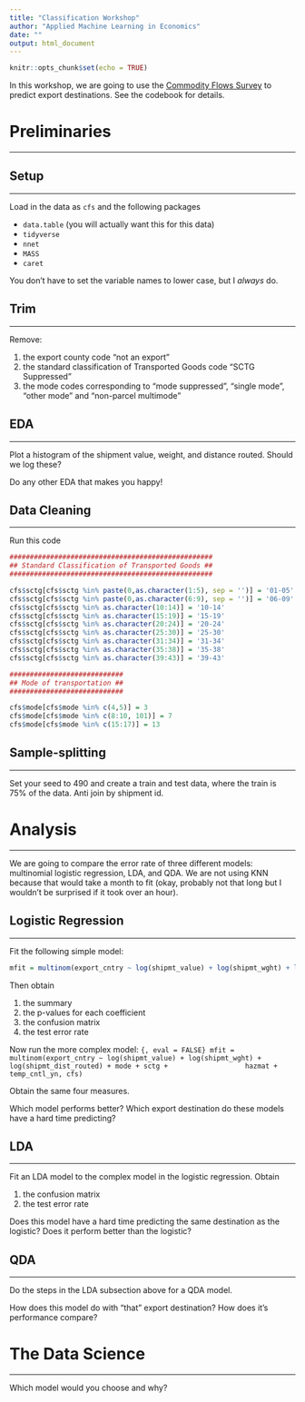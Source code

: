 ```yaml
---
title: "Classification Workshop"
author: "Applied Machine Learning in Economics"
date: ""
output: html_document
---
```


```r
knitr::opts_chunk$set(echo = TRUE)
```
In this workshop, we are going to use the [Commodity Flows Survey](https://www.census.gov/programs-surveys/ahs/data/2017/ahs-2017-public-use-file--puf-/ahs-2017-national-public-use-file--puf-.html) to predict export destinations.
See the codebook for details.


# Preliminaries
*****************************

## Setup
****************************

Load in the data as `cfs` and the following packages

- `data.table` (you will actually want this for this data)
- `tidyverse`
- `nnet`
- `MASS`
- `caret`

You don't have to set the variable names to lower case, but I *always* do.

## Trim
*********************

Remove:

1. the export county code "not an export"
2. the standard classification of Transported Goods code "SCTG Suppressed"
3. the mode codes corresponding to "mode suppressed", "single mode", "other mode" and "non-parcel multimode"

## EDA
***********************

Plot a histogram of the shipment value, weight, and distance routed. 
Should we log these?

Do any other EDA that makes you happy!


## Data Cleaning
*******************************

Run this code
```r
##################################################
## Standard Classification of Transported Goods ##
##################################################

cfs$sctg[cfs$sctg %in% paste(0,as.character(1:5), sep = '')] = '01-05'
cfs$sctg[cfs$sctg %in% paste(0,as.character(6:9), sep = '')] = '06-09'
cfs$sctg[cfs$sctg %in% as.character(10:14)] = '10-14'
cfs$sctg[cfs$sctg %in% as.character(15:19)] = '15-19'
cfs$sctg[cfs$sctg %in% as.character(20:24)] = '20-24'
cfs$sctg[cfs$sctg %in% as.character(25:30)] = '25-30'
cfs$sctg[cfs$sctg %in% as.character(31:34)] = '31-34'
cfs$sctg[cfs$sctg %in% as.character(35:38)] = '35-38'
cfs$sctg[cfs$sctg %in% as.character(39:43)] = '39-43'

############################
## Mode of transportation ##
############################

cfs$mode[cfs$mode %in% c(4,5)] = 3
cfs$mode[cfs$mode %in% c(8:10, 101)] = 7 
cfs$mode[cfs$mode %in% c(15:17)] = 13
```

## Sample-splitting
********************************

Set your seed to 490 and create a train and test data, where the train is 75% of the data.
Anti join by shipment id.


# Analysis
*********************************

We are going to compare the error rate of three different models: multinomial logistic regression, LDA, and QDA.
We are not using KNN because that would take a month to fit (okay, probably not that long but I wouldn't be surprised if it took over an hour).

## Logistic Regression
********************************************

Fit the following simple model:
```r
mfit = multinom(export_cntry ~ log(shipmt_value) + log(shipmt_wght) + log(shipmt_dist_routed), cfs)
```

Then obtain

1. the summary
2. the p-values for each coefficient
3. the confusion matrix
4. the test error rate

Now run the more complex model:
```{, eval = FALSE}
mfit = multinom(export_cntry ~ log(shipmt_value) + log(shipmt_wght) + log(shipmt_dist_routed) + mode + sctg +                   hazmat + temp_cntl_yn, cfs)
```

Obtain the same four measures.

Which model performs better?
Which export destination do these models have a hard time predicting?

## LDA
*****************************************************

Fit an LDA model to the complex model in the logistic regression.
Obtain 

1. the confusion matrix
2. the test error rate

Does this model have a hard time predicting the same destination as the logistic?
Does it perform better than the logistic?

## QDA
*******************************************
Do the steps in the LDA subsection above for a QDA model.

How does this model do with "that" export destination?
How does it's performance compare?


# The Data Science
*****************************

Which model would you choose and why?
